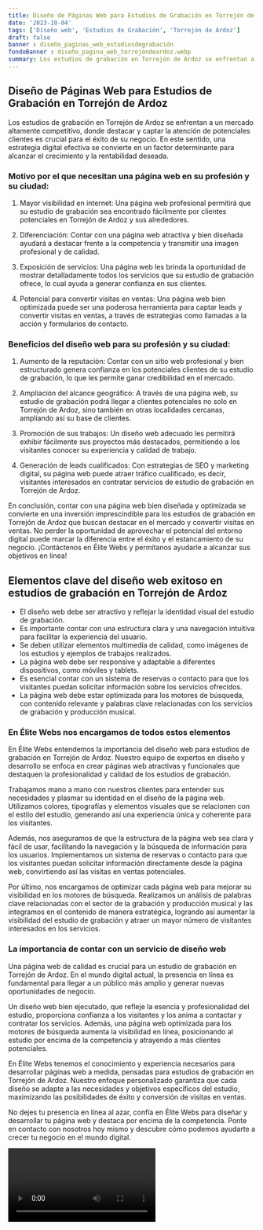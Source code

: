 ```yaml
---
title: Diseño de Páginas Web para Estudios de Grabación en Torrejón de Ardoz
date: '2023-10-04'
tags: ['Diseño web', 'Estudios de Grabación', 'Torrejón de Ardoz']
draft: false
banner : diseño_paginas_web_estudiosdegrabación
fondoBanner : diseño_pagina_web_torrejóndeardoz.webp
summary: Los estudios de grabación en Torrejón de Ardoz se enfrentan a un mercado altamente competitivo, donde destacar y captar la atención de potenciales clientes es crucial para el éxito de su negocio. En este sentido, una estrategia digital efectiva se convierte en un factor determinante para alcanzar el crecimiento y la rentabilidad deseada.
---
```


## Diseño de Páginas Web para Estudios de Grabación en Torrejón de Ardoz

Los estudios de grabación en Torrejón de Ardoz se enfrentan a un mercado altamente competitivo, donde destacar y captar la atención de potenciales clientes es crucial para el éxito de su negocio. En este sentido, una estrategia digital efectiva se convierte en un factor determinante para alcanzar el crecimiento y la rentabilidad deseada.

### Motivo por el que necesitan una página web en su profesión y su ciudad:

1. Mayor visibilidad en internet: Una página web profesional permitirá que su estudio de grabación sea encontrado fácilmente por clientes potenciales en Torrejón de Ardoz y sus alrededores.

2. Diferenciación: Contar con una página web atractiva y bien diseñada ayudará a destacar frente a la competencia y transmitir una imagen profesional y de calidad.

3. Exposición de servicios: Una página web les brinda la oportunidad de mostrar detalladamente todos los servicios que su estudio de grabación ofrece, lo cual ayuda a generar confianza en sus clientes.

4. Potencial para convertir visitas en ventas: Una página web bien optimizada puede ser una poderosa herramienta para captar leads y convertir visitas en ventas, a través de estrategias como llamadas a la acción y formularios de contacto.

### Beneficios del diseño web para su profesión y su ciudad:

1. Aumento de la reputación: Contar con un sitio web profesional y bien estructurado genera confianza en los potenciales clientes de su estudio de grabación, lo que les permite ganar credibilidad en el mercado.

2. Ampliación del alcance geográfico: A través de una página web, su estudio de grabación podrá llegar a clientes potenciales no solo en Torrejón de Ardoz, sino también en otras localidades cercanas, ampliando así su base de clientes.

3. Promoción de sus trabajos: Un diseño web adecuado les permitirá exhibir fácilmente sus proyectos más destacados, permitiendo a los visitantes conocer su experiencia y calidad de trabajo.

4. Generación de leads cualificados: Con estrategias de SEO y marketing digital, su página web puede atraer tráfico cualificado, es decir, visitantes interesados en contratar servicios de estudio de grabación en Torrejón de Ardoz.

En conclusión, contar con una página web bien diseñada y optimizada se convierte en una inversión imprescindible para los estudios de grabación en Torrejón de Ardoz que buscan destacar en el mercado y convertir visitas en ventas. No perder la oportunidad de aprovechar el potencial del entorno digital puede marcar la diferencia entre el éxito y el estancamiento de su negocio. ¡Contáctenos en Élite Webs y permítanos ayudarle a alcanzar sus objetivos en línea!

<GifSeo />

<Cta />

## Elementos clave del diseño web exitoso en estudios de grabación en Torrejón de Ardoz

- El diseño web debe ser atractivo y reflejar la identidad visual del estudio de grabación.
- Es importante contar con una estructura clara y una navegación intuitiva para facilitar la experiencia del usuario.
- Se deben utilizar elementos multimedia de calidad, como imágenes de los estudios y ejemplos de trabajos realizados.
- La página web debe ser responsive y adaptable a diferentes dispositivos, como móviles y tablets.
- Es esencial contar con un sistema de reservas o contacto para que los visitantes puedan solicitar información sobre los servicios ofrecidos.
- La página web debe estar optimizada para los motores de búsqueda, con contenido relevante y palabras clave relacionadas con los servicios de grabación y producción musical.

### En Élite Webs nos encargamos de todos estos elementos

En Élite Webs entendemos la importancia del diseño web para estudios de grabación en Torrejón de Ardoz. Nuestro equipo de expertos en diseño y desarrollo se enfoca en crear páginas web atractivas y funcionales que destaquen la profesionalidad y calidad de los estudios de grabación.

Trabajamos mano a mano con nuestros clientes para entender sus necesidades y plasmar su identidad en el diseño de la página web. Utilizamos colores, tipografías y elementos visuales que se relacionen con el estilo del estudio, generando así una experiencia única y coherente para los visitantes.

Además, nos aseguramos de que la estructura de la página web sea clara y fácil de usar, facilitando la navegación y la búsqueda de información para los usuarios. Implementamos un sistema de reservas o contacto para que los visitantes puedan solicitar información directamente desde la página web, convirtiendo así las visitas en ventas potenciales.

Por último, nos encargamos de optimizar cada página web para mejorar su visibilidad en los motores de búsqueda. Realizamos un análisis de palabras clave relacionadas con el sector de la grabación y producción musical y las integramos en el contenido de manera estratégica, logrando así aumentar la visibilidad del estudio de grabación y atraer un mayor número de visitantes interesados en los servicios.

### La importancia de contar con un servicio de diseño web

Una página web de calidad es crucial para un estudio de grabación en Torrejón de Ardoz. En el mundo digital actual, la presencia en línea es fundamental para llegar a un público más amplio y generar nuevas oportunidades de negocio.

Un diseño web bien ejecutado, que refleje la esencia y profesionalidad del estudio, proporciona confianza a los visitantes y los anima a contactar y contratar los servicios. Además, una página web optimizada para los motores de búsqueda aumenta la visibilidad en línea, posicionando al estudio por encima de la competencia y atrayendo a más clientes potenciales.

En Élite Webs tenemos el conocimiento y experiencia necesarios para desarrollar páginas web a medida, pensadas para estudios de grabación en Torrejón de Ardoz. Nuestro enfoque personalizado garantiza que cada diseño se adapte a las necesidades y objetivos específicos del estudio, maximizando las posibilidades de éxito y conversión de visitas en ventas.

No dejes tu presencia en línea al azar, confía en Élite Webs para diseñar y desarrollar tu página web y destaca por encima de la competencia. Ponte en contacto con nosotros hoy mismo y descubre cómo podemos ayudarte a crecer tu negocio en el mundo digital.

<Video />

<CtaBot job='Estudios de Grabación' city='Torrejón de Ardoz'/>

<Gmaps query='Torrejón de Ardoz+españa+maps' />